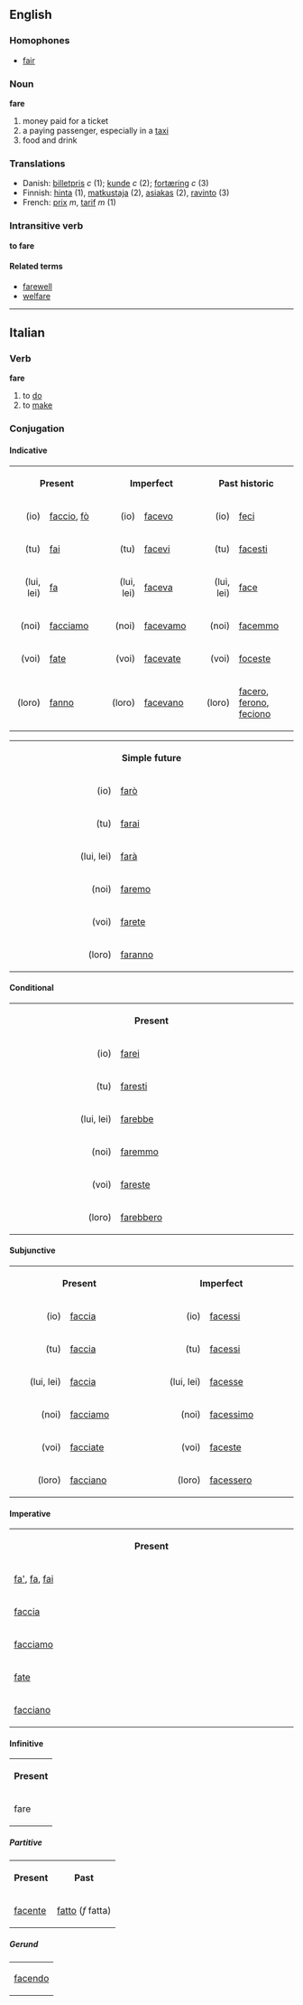 ==English==
===Homophones===
*[[fair]]

===Noun===
'''fare'''

# money paid for a ticket
# a paying passenger, especially in a [[taxi]]
# food and drink

===Translations===
* Danish: [[billetpris]] ''c'' (1); [[kunde]] ''c'' (2); [[fortæring]] ''c'' (3)
*Finnish: [[hinta]] (1), [[matkustaja]] (2), [[asiakas]] (2), [[ravinto]] (3)
*French: [[prix]] ''m'', [[tarif]] ''m'' (1)

===Intransitive verb===
'''to fare'''

====Related terms====
*[[farewell]]
*[[welfare]]

----
==Italian==
===Verb===
'''fare'''

#to [[do]]
#to [[make]]

===Conjugation===
====Indicative====
<table width="96%">
<tr>
<th colspan=2>Present</th>
<th colspan=2>Imperfect</th>
<th colspan=2>Past historic</th>
</tr>
<tr>
<td align="right" width="12%">(io)</td><td width="20%">[[faccio]], [[fò]]</td>
<td align="right" width="12%">(io)</td><td width="20%">[[facevo]]</td>
<td align="right" width="12%">(io)</td><td width="20%">[[feci]]</td>
</tr>
<tr>
<td align="right">(tu)</td><td>[[fai]]</td>
<td align="right">(tu)</td><td>[[facevi]]</td>
<td align="right">(tu)</td><td>[[facesti]]</td>
</tr>
<tr>
<td align="right">(lui, lei)</td><td>[[fa]]</td>
<td align="right">(lui, lei)</td><td>[[faceva]]</td>
<td align="right">(lui, lei)</td><td>[[face#Italian|face]]</td>
</tr>
<tr>
<td align="right">(noi)</td><td>[[facciamo]]</td>
<td align="right">(noi)</td><td>[[facevamo]]</td>
<td align="right">(noi)</td><td>[[facemmo]]</td>
</tr>
<tr>
<td align="right">(voi)</td><td>[[fate]]</td>
<td align="right">(voi)</td><td>[[facevate]]</td>
<td align="right">(voi)</td><td>[[foceste]]</td>
</tr>
<tr>
<td align="right">(loro)</td><td>[[fanno]]</td>
<td align="right">(loro)</td><td>[[facevano]]</td>
<td align="right">(loro)</td><td>[[facero]], [[ferono]], [[feciono]]</td>
</tr>
</table>

<table width="96%">
<tr>
<th colspan=2>Simple future</th>
</tr>
<tr>
<td align="right" width="12%">(io)</td><td width="20%">[[farò]]</td>
</tr>
<tr>
<td align="right">(tu)</td><td>[[farai]]</td>
</tr>
<tr><td align="right">(lui, lei)</td><td>[[farà]]</td>
</tr>
<tr>
<td align="right">(noi)</td><td>[[faremo]]</td>
</tr>
<tr>
<td align="right">(voi)</td><td>[[farete]]</td>
</tr>
<tr>
<td align="right">(loro)</td><td>[[faranno]]</td>

</tr>
</table>

====Conditional====
<table width="96%">
<tr>
<th colspan=2>Present</th>
</tr>
<tr>
<td align="right" width="12%">(io)</td><td width="20%">[[farei]]</td>
</tr>
<tr>
<td align="right">(tu)</td><td>[[faresti]]</td>
</tr>
<tr>
<td align="right">(lui, lei)</td><td>[[farebbe]]</td>
</tr>
<tr>
<td align="right">(noi)</td><td>[[faremmo]]</td>
</tr>
<tr>
<td align="right">(voi)</td><td>[[fareste]]</td>
</tr>
<tr>
<td align="right">(loro)</td><td>[[farebbero]]</td>
</tr>
</table>

====Subjunctive====
<table width="96%">
<tr>
<th colspan=2>Present</th><th colspan=2>Imperfect</th>
</tr>
<tr>
<td align="right" width="10%">(io)</td><td width="15%">[[faccia]]</td>
<td align="right" width="10%">(io)</td><td width="15%">[[facessi]]</td>
</tr>
<tr>
<td align="right">(tu)</td><td>[[faccia]]</td>
<td align="right">(tu)</td><td>[[facessi]]</td>
</tr>
<tr>
<td align="right">(lui, lei)</td><td>[[faccia]]</td>
<td align="right">(lui, lei)</td><td>[[facesse]]</td>
</tr>
<tr>
<td align="right">(noi)</td><td>[[facciamo]]</td>
<td align="right">(noi)</td><td>[[facessimo]]</td>
</tr>
<tr>
<td align="right">(voi)</td><td>[[facciate]]</td>
<td align="right">(voi)</td><td>[[faceste]]</td>
</tr>
<tr>
<td align="right">(loro)</td><td>[[facciano]]</td>
<td align="right">(loro)</td><td>[[facessero]]</td>
</tr>
</table>
====Imperative====
<table width="30%">
<tr><th>Present</th>
<tr><td width="5%">[[fa']], [[fa]], [[fai]]</td></tr>
<tr><td>[[faccia]]</td></tr>
<tr><td>[[facciamo]]</td></tr>
<tr><td>[[fate]]</td></tr>
<tr><td>[[facciano]]</td></tr>
</table>
====Infinitive====
<table>
<tr><th>Present</th></tr>
<tr><td>fare</td></tr>
</table>
=====Partitive=====
<table>
<tr><th>Present</th><th>Past</th></tr>
<tr><td>[[facente]]</td><td>[[fatto]] (''f'' fatta)</td></tr>
</table>
=====Gerund=====
<table>
<tr><td>[[facendo]]</td></tr>
</table>